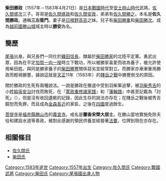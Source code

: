 {{japanese|japanese=柴田 勝政|kana=しばた かつまさ|romaji=Shibata Katsumasa}}
'''柴田勝政'''（1557年－1583年4月21日）是[[日本戰國時代|日本戰國時代]]至[[安土桃山時代|安土桃山時代]]武將。[[佐久間盛次|佐久間盛次]]三子。哥哥是[[佐久間盛政|佐久間盛政]]和[[佐久間安政|佐久間安政]]，弟弟有[[佐久間勝之|佐久間勝之]]。本名是'''佐久間勝政'''。通稱'''三左衛門'''。妻子是[[日根野高吉|日根野高吉]]之妹。兒子有[[柴田勝重|柴田勝重]]和[[柴田勝次|柴田勝次]]。成為[[越前國|越前國]][[勝山城|勝山城]]城主時以'''勝安'''為名。

== 簡歷 ==
[[尾張|尾張]]出身。與兄長們一同仕於[[織田信長|織田信長]]，隸屬於[[柴田勝家|柴田勝家]]的北陸平定軍。勇武出眾，因為在平定[[加賀一向一揆|加賀一向一揆]]時立下戰功，所以被勝家喜愛而收為養子，被允許使用柴田姓。與同是勝家養子的[[柴田勝豐|柴田勝豐]]關係惡劣並經常對立。而勝家亦漸漸重用勝政而輕視勝豐，據說這就是[[天正_(日本)|天正]]11年（1583年）的[[賤岳之戰|賤岳之戰]]中勝豐倒戈的原因。

關於勝政的生死有兩種說法。一說是勝政在撤退中受到羽柴軍追擊，被[[羽柴秀吉|羽柴秀吉]]的小姓[[脇坂安治|脇坂安治]]討伐而敗死，在『[[寛政重修諸家譜|寛政重修諸家譜]]』和『[[藩翰譜|藩翰譜]]』中甚至記載為「討死」（{{lang|ja|討死す}}），但是沒有收回遺骸的記錄，因此生存的說法亦存在；在賤岳之戰後被秀吉饒恕而免罪，而且成為[[金森長近|金森長近]]的家臣，之後在[[四國|四國]]度過餘生。

[[菩提寺_(日本)|菩提寺]]是[[福井縣|福井縣]][[勝山市|勝山市]]的[[義宣寺|義宣寺]]。戒名是'''蘭香宋榮大居士'''。在勝山當地實施免除夫役和建設水道等善政，被對此感謝的領民供養並經營著[[法要|法要]]，位牌到現在亦存在。

== 相關條目 ==
*[[佐久間氏|佐久間氏]]
*[[柴田氏|柴田氏]]



{{DEFAULTSORT: Shibata Katsumasa}}
[[Category:1583年逝世|Category:1583年逝世]]
[[Category:1557年出生|Category:1557年出生]]
[[Category:佐久間氏|Category:佐久間氏]]
[[Category:戰國武將|Category:戰國武將]]
[[Category:柴田氏|Category:柴田氏]]
[[Category:尾張國出身人物|Category:尾張國出身人物]]